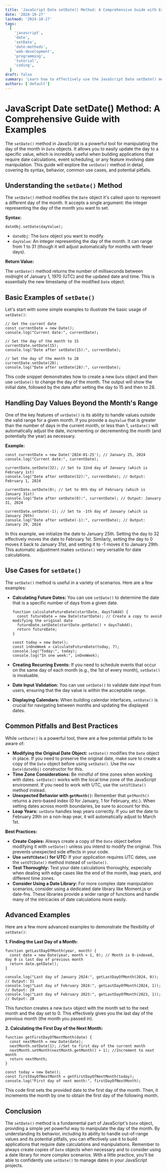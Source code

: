 ```yaml
---
title: 'JavaScript Date setDate() Method: A Comprehensive Guide with Examples'
date: '2024-10-27'
lastmod: '2024-10-27'
tags:
  [
    'javascript',
    'date',
    'setDate',
    'date-methods',
    'web-development',
    'programming',
    'tutorial',
    'coding',
  ]
draft: false
summary: 'Learn how to effectively use the JavaScript Date setDate() method to modify the day of the month in your web applications. This comprehensive guide provides detailed explanations, practical examples, and best practices for manipulating dates with setDate().'
authors: ['default']
---
```


# JavaScript Date setDate() Method: A Comprehensive Guide with Examples

The `setDate()` method in JavaScript is a powerful tool for manipulating the day of the month in `Date` objects. It allows you to easily update the day to a specific value, which is incredibly useful when building applications that require date calculations, event scheduling, or any feature involving date manipulation. This guide will explore the `setDate()` method in detail, covering its syntax, behavior, common use cases, and potential pitfalls.

## Understanding the `setDate()` Method

The `setDate()` method modifies the `Date` object it's called upon to represent a different day of the month. It accepts a single argument: the integer representing the day of the month you want to set.

**Syntax:**

```plaintext
dateObj.setDate(dayValue);
```

- `dateObj`: The `Date` object you want to modify.
- `dayValue`: An integer representing the day of the month. It can range from 1 to 31 (though it will adjust automatically for months with fewer days).

**Return Value:**

The `setDate()` method returns the number of milliseconds between midnight of January 1, 1970 (UTC) and the updated date and time. This is essentially the new timestamp of the modified `Date` object.

## Basic Examples of `setDate()`

Let's start with some simple examples to illustrate the basic usage of `setDate()`:

```plaintext
// Get the current date
const currentDate = new Date();
console.log("Current date:", currentDate);

// Set the day of the month to 15
currentDate.setDate(15);
console.log("Date after setDate(15):", currentDate);

// Set the day of the month to 28
currentDate.setDate(28);
console.log("Date after setDate(28):", currentDate);
```

This code snippet demonstrates how to create a new `Date` object and then use `setDate()` to change the day of the month. The output will show the initial date, followed by the date after setting the day to 15 and then to 28.

## Handling Day Values Beyond the Month's Range

One of the key features of `setDate()` is its ability to handle values outside the valid range for a given month. If you provide a `dayValue` that is greater than the number of days in the current month, or less than 1, `setDate()` will automatically adjust the date, incrementing or decrementing the month (and potentially the year) as necessary.

**Example:**

```plaintext
const currentDate = new Date('2024-01-25'); // January 25, 2024
console.log("Current date:", currentDate);

currentDate.setDate(32); // Set to 32nd day of January (which is February 1st)
console.log("Date after setDate(32):", currentDate); // Output: February 1, 2024

currentDate.setDate(0); // Set to 0th day of February (which is January 31st)
console.log("Date after setDate(0):", currentDate); // Output: January 31, 2024

currentDate.setDate(-1); // Set to -1th day of January (which is January 29th)
console.log("Date after setDate(-1):", currentDate); // Output: January 29, 2024
```

In this example, we initialize the date to January 25th. Setting the day to 32 effectively moves the date to February 1st. Similarly, setting the day to 0 moves it back to January 31st, and setting it to -1 moves it to January 29th. This automatic adjustment makes `setDate()` very versatile for date calculations.

## Use Cases for `setDate()`

The `setDate()` method is useful in a variety of scenarios. Here are a few examples:

- **Calculating Future Dates:** You can use `setDate()` to determine the date that is a specific number of days from a given date.

  ```plaintext
  function calculateFutureDate(startDate, daysToAdd) {
    const futureDate = new Date(startDate); // Create a copy to avoid modifying the original date
    futureDate.setDate(startDate.getDate() + daysToAdd);
    return futureDate;
  }

  const today = new Date();
  const inOneWeek = calculateFutureDate(today, 7);
  console.log("Today:", today);
  console.log("In one week:", inOneWeek);
  ```

- **Creating Recurring Events:** If you need to schedule events that occur on the same day of each month (e.g., the 1st of every month), `setDate()` is invaluable.

- **Date Input Validation:** You can use `setDate()` to validate date input from users, ensuring that the day value is within the acceptable range.

- **Displaying Calendars:** When building calendar interfaces, `setDate()` is crucial for navigating between months and updating the displayed dates.

## Common Pitfalls and Best Practices

While `setDate()` is a powerful tool, there are a few potential pitfalls to be aware of:

- **Modifying the Original Date Object:** `setDate()` modifies the `Date` object in place. If you need to preserve the original date, make sure to create a copy of the `Date` object before using `setDate()`. Use the `new Date(dateObj)` constructor for this.
- **Time Zone Considerations:** Be mindful of time zones when working with dates. `setDate()` works with the local time zone of the JavaScript environment. If you need to work with UTC, use the `setUTCDate()` method instead.
- **Unexpected Behavior with `getMonth()`:** Remember that `getMonth()` returns a zero-based index (0 for January, 1 for February, etc.). When setting dates across month boundaries, be sure to account for this.
- **Leap Years:** `setDate` handles leap years correctly. If you set the date to February 29th on a non-leap year, it will automatically adjust to March 1st.

**Best Practices:**

- **Create Copies:** Always create a copy of the `Date` object before modifying it with `setDate()` unless you intend to modify the original. This prevents unexpected side effects in your code.
- **Use `setUTCDate()` for UTC:** If your application requires UTC dates, use the `setUTCDate()` method instead of `setDate()`.
- **Test Thoroughly:** Test your date calculations thoroughly, especially when dealing with edge cases like the end of the month, leap years, and different time zones.
- **Consider Using a Date Library:** For more complex date manipulation scenarios, consider using a dedicated date library like Moment.js or date-fns. These libraries provide a wider range of functions and handle many of the intricacies of date calculations more easily.

## Advanced Examples

Here are a few more advanced examples to demonstrate the flexibility of `setDate()`:

**1. Finding the Last Day of a Month:**

```plaintext
function getLastDayOfMonth(year, month) {
  const date = new Date(year, month + 1, 0); // Month is 0-indexed, day 0 is last day of previous month
  return date.getDate();
}

console.log("Last day of January 2024:", getLastDayOfMonth(2024, 0)); // Output: 31
console.log("Last day of February 2024:", getLastDayOfMonth(2024, 1)); // Output: 29
console.log("Last day of February 2023:", getLastDayOfMonth(2023, 1)); // Output: 28
```

This function creates a new `Date` object with the month set to the next month and the day set to 0. This effectively gives you the last day of the _previous_ month (the month you passed in).

**2. Calculating the First Day of the Next Month:**

```plaintext
function getFirstDayOfNextMonth(date) {
  const nextMonth = new Date(date);
  nextMonth.setDate(1); //Set to first day of the current month
  nextMonth.setMonth(nextMonth.getMonth() + 1); //Increment to next month
  return nextMonth;
}

const today = new Date();
const firstDayOfNextMonth = getFirstDayOfNextMonth(today);
console.log("First day of next month:", firstDayOfNextMonth);
```

This code first sets the provided date to the first day of the month. Then, it increments the month by one to obtain the first day of the following month.

## Conclusion

The `setDate()` method is a fundamental part of JavaScript's `Date` object, providing a simple yet powerful way to manipulate the day of the month. By understanding its behavior, including its ability to handle out-of-range values and its potential pitfalls, you can effectively use it to build applications that require date calculations and manipulations. Remember to always create copies of `Date` objects when necessary and to consider using a date library for more complex scenarios. With a little practice, you'll be able to confidently use `setDate()` to manage dates in your JavaScript projects.
